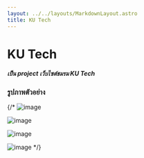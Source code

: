 ```yaml
---
layout: ../../layouts/MarkdownLayout.astro
title: KU Tech
---
```


# KU Tech

##### เป็น project เว็บไซต์ชมรม KU Tech

### รูปภาพตัวอย่าง

{/* ![image](/image/projects/ku-tech/01.png)

![image](/image/projects/ku-tech/02.png)

![image](/image/projects/ku-tech/03.png)

![image](/image/projects/ku-tech/04.png) */}